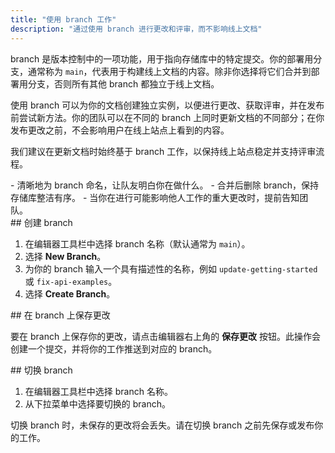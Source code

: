 ```yaml
---
title: "使用 branch 工作"
description: "通过使用 branch 进行更改和评审，而不影响线上文档"
---
```


branch 是版本控制中的一项功能，用于指向存储库中的特定提交。你的部署用分支，通常称为 `main`，代表用于构建线上文档的内容。除非你选择将它们合并到部署用分支，否则所有其他 branch 都独立于线上文档。

使用 branch 可以为你的文档创建独立实例，以便进行更改、获取评审，并在发布前尝试新方法。你的团队可以在不同的 branch 上同时更新文档的不同部分；在你发布更改之前，不会影响用户在线上站点上看到的内容。

我们建议在更新文档时始终基于 branch 工作，以保持线上站点稳定并支持评审流程。

<Tip>
  - 清晰地为 branch 命名，让队友明白你在做什么。
  - 合并后删除 branch，保持存储库整洁有序。
  - 当你在进行可能影响他人工作的重大更改时，提前告知团队。
</Tip>

<div id="creating-a-branch">
  ## 创建 branch
</div>

1. 在编辑器工具栏中选择 branch 名称（默认通常为 `main`）。
2. 选择 **New Branch**。
3. 为你的 branch 输入一个具有描述性的名称，例如 `update-getting-started` 或 `fix-api-examples`。
4. 选择 **Create Branch**。

<div id="saving-changes-on-a-branch">
  ## 在 branch 上保存更改
</div>

要在 branch 上保存你的更改，请点击编辑器右上角的 **保存更改** 按钮。此操作会创建一个提交，并将你的工作推送到对应的 branch。

<div id="switching-branches">
  ## 切换 branch
</div>

1. 在编辑器工具栏中选择 branch 名称。
2. 从下拉菜单中选择要切换的 branch。

<Tip>
  切换 branch 时，未保存的更改将会丢失。请在切换 branch 之前先保存或发布你的工作。
</Tip>
